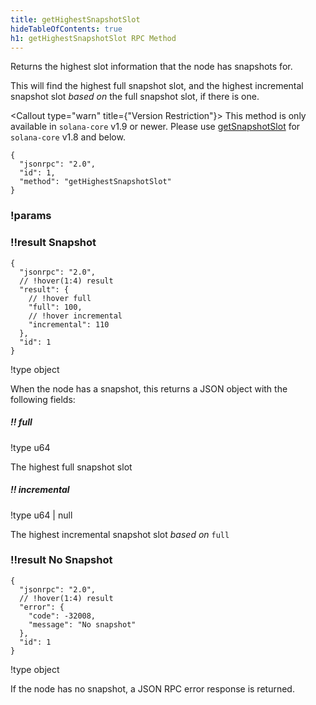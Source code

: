 ```yaml
---
title: getHighestSnapshotSlot
hideTableOfContents: true
h1: getHighestSnapshotSlot RPC Method
---
```


Returns the highest slot information that the node has snapshots for.

This will find the highest full snapshot slot, and the highest incremental
snapshot slot _based on_ the full snapshot slot, if there is one.

<Callout type="warn" title={"Version Restriction"}>
  This method is only available in `solana-core` v1.9 or newer. Please use
  [getSnapshotSlot](/docs/rpc/http/getsnapshotslot) for `solana-core` v1.8 and
  below.
</Callout>

<HTTPMethod>

```jsonc !!request
{
  "jsonrpc": "2.0",
  "id": 1,
  "method": "getHighestSnapshotSlot"
}
```

### !params

### !!result Snapshot

```jsonc !response
{
  "jsonrpc": "2.0",
  // !hover(1:4) result
  "result": {
    // !hover full
    "full": 100,
    // !hover incremental
    "incremental": 110
  },
  "id": 1
}
```

!type object

When the node has a snapshot, this returns a JSON object with the following
fields:

##### !! full

!type u64

The highest full snapshot slot

##### !! incremental

!type u64 | null

The highest incremental snapshot slot _based on_ `full`

### !!result No Snapshot

```jsonc !response
{
  "jsonrpc": "2.0",
  // !hover(1:4) result
  "error": {
    "code": -32008,
    "message": "No snapshot"
  },
  "id": 1
}
```

!type object

If the node has no snapshot, a JSON RPC error response is returned.

</HTTPMethod>

